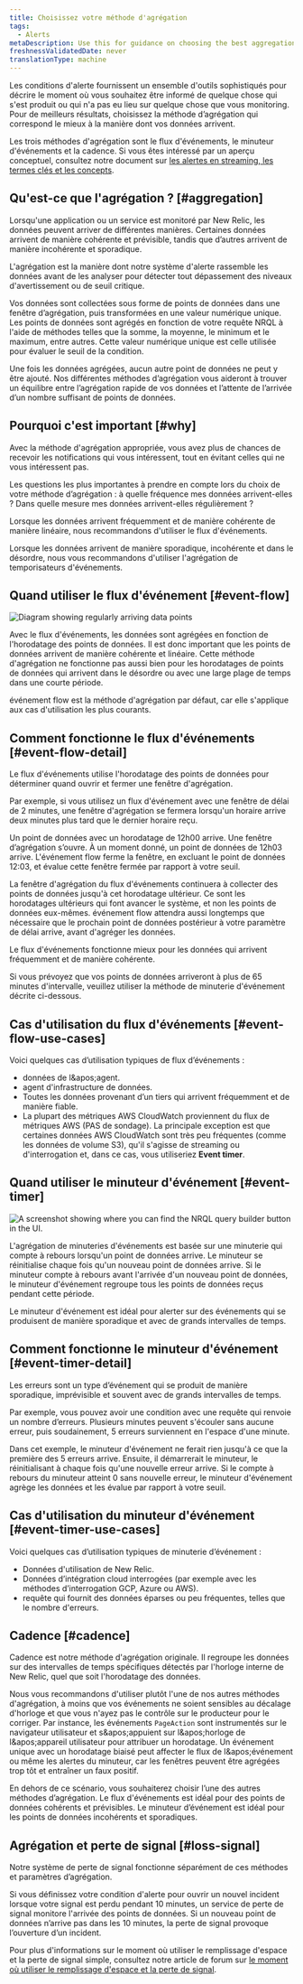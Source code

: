 ```yaml
---
title: Choisissez votre méthode d'agrégation
tags:
  - Alerts
metaDescription: Use this for guidance on choosing the best aggregation method for your alerting conditions and notification thresholds.
freshnessValidatedDate: never
translationType: machine
---
```


Les conditions d'alerte fournissent un ensemble d'outils sophistiqués pour décrire le moment où vous souhaitez être informé de quelque chose qui s'est produit ou qui n'a pas eu lieu sur quelque chose que vous monitoring. Pour de meilleurs résultats, choisissez la méthode d’agrégation qui correspond le mieux à la manière dont vos données arrivent.

Les trois méthodes d'agrégation sont le flux d'événements, le minuteur d'événements et la cadence. Si vous êtes intéressé par un aperçu conceptuel, consultez notre document sur [les alertes en streaming, les termes clés et les concepts](/docs/alerts-applied-intelligence/new-relic-alerts/advanced-alerts/understand-technical-concepts/streaming-alerts-key-terms-concepts/).

## Qu'est-ce que l'agrégation ? [#aggregation]

Lorsqu'une application ou un service est monitoré par New Relic, les données peuvent arriver de différentes manières. Certaines données arrivent de manière cohérente et prévisible, tandis que d’autres arrivent de manière incohérente et sporadique.

L'agrégation est la manière dont notre système d'alerte rassemble les données avant de les analyser pour détecter tout dépassement des niveaux d'avertissement ou de seuil critique.

Vos données sont collectées sous forme de points de données dans une fenêtre d’agrégation, puis transformées en une valeur numérique unique. Les points de données sont agrégés en fonction de votre requête NRQL à l'aide de méthodes telles que la somme, la moyenne, le minimum et le maximum, entre autres. Cette valeur numérique unique est celle utilisée pour évaluer le seuil de la condition.

Une fois les données agrégées, aucun autre point de données ne peut y être ajouté. Nos différentes méthodes d’agrégation vous aideront à trouver un équilibre entre l’agrégation rapide de vos données et l’attente de l’arrivée d’un nombre suffisant de points de données.

## Pourquoi c'est important [#why]

Avec la méthode d'agrégation appropriée, vous avez plus de chances de recevoir les notifications qui vous intéressent, tout en évitant celles qui ne vous intéressent pas.

Les questions les plus importantes à prendre en compte lors du choix de votre méthode d’agrégation : à quelle fréquence mes données arrivent-elles ? Dans quelle mesure mes données arrivent-elles régulièrement ?

Lorsque les données arrivent fréquemment et de manière cohérente de manière linéaire, nous recommandons d'utiliser le flux d'événements.

Lorsque les données arrivent de manière sporadique, incohérente et dans le désordre, nous vous recommandons d'utiliser l'agrégation de temporisateurs d'événements.

## Quand utiliser le flux d'événement [#event-flow]

<img title="Diagram showing regularly arriving data points." alt="Diagram showing regularly arriving data points" src="/images/accounts_diagram_time-series-data-points.webp" />

Avec le flux d'événements, les données sont agrégées en fonction de l'horodatage des points de données. Il est donc important que les points de données arrivent de manière cohérente et linéaire. Cette méthode d'agrégation ne fonctionne pas aussi bien pour les horodatages de points de données qui arrivent dans le désordre ou avec une large plage de temps dans une courte période.

événement flow est la méthode d'agrégation par défaut, car elle s'applique aux cas d'utilisation les plus courants.

## Comment fonctionne le flux d'événements [#event-flow-detail]

Le flux d'événements utilise l'horodatage des points de données pour déterminer quand ouvrir et fermer une fenêtre d'agrégation.

Par exemple, si vous utilisez un flux d'événement avec une fenêtre de délai de 2 minutes, une fenêtre d'agrégation se fermera lorsqu'un horaire arrive deux minutes plus tard que le dernier horaire reçu.

Un point de données avec un horodatage de 12h00 arrive. Une fenêtre d’agrégation s’ouvre. À un moment donné, un point de données de 12h03 arrive. L'événement flow ferme la fenêtre, en excluant le point de données 12:03, et évalue cette fenêtre fermée par rapport à votre seuil.

La fenêtre d'agrégation du flux d'événements continuera à collecter des points de données jusqu'à cet horodatage ultérieur. Ce sont les horodatages ultérieurs qui font avancer le système, et non les points de données eux-mêmes. événement flow attendra aussi longtemps que nécessaire que le prochain point de données postérieur à votre paramètre de délai arrive, avant d'agréger les données.

Le flux d'événements fonctionne mieux pour les données qui arrivent fréquemment et de manière cohérente.

<Callout variant="caution">
  Si vous prévoyez que vos points de données arriveront à plus de 65 minutes d'intervalle, veuillez utiliser la méthode de minuterie d'événement décrite ci-dessous.
</Callout>

## Cas d'utilisation du flux d'événements [#event-flow-use-cases]

Voici quelques cas d’utilisation typiques de flux d’événements :

* <InlinePopover type="apm" />données de l&amp;apos;agent.
* agent d'infrastructure de données.
* Toutes les données provenant d’un tiers qui arrivent fréquemment et de manière fiable.
* La plupart des métriques AWS CloudWatch proviennent du flux de métriques AWS (PAS de sondage). La principale exception est que certaines données AWS CloudWatch sont très peu fréquentes (comme les données de volume S3), qu'il s'agisse de streaming ou d'interrogation et, dans ce cas, vous utiliseriez <DNT>**Event timer**</DNT>.

## Quand utiliser le minuteur d'événement [#event-timer]

<img title="A screenshot showing where you can find the NRQL query builder button in the UI." alt="A screenshot showing where you can find the NRQL query builder button in the UI." src="/images/accounts_diagram_signal-consistency-.webp" />

L'agrégation de minuteries d'événements est basée sur une minuterie qui compte à rebours lorsqu'un point de données arrive. Le minuteur se réinitialise chaque fois qu'un nouveau point de données arrive. Si le minuteur compte à rebours avant l'arrivée d'un nouveau point de données, le minuteur d'événement regroupe tous les points de données reçus pendant cette période.

Le minuteur d'événement est idéal pour alerter sur des événements qui se produisent de manière sporadique et avec de grands intervalles de temps.

## Comment fonctionne le minuteur d'événement [#event-timer-detail]

Les erreurs sont un type d’événement qui se produit de manière sporadique, imprévisible et souvent avec de grands intervalles de temps.

Par exemple, vous pouvez avoir une condition avec une requête qui renvoie un nombre d’erreurs. Plusieurs minutes peuvent s'écouler sans aucune erreur, puis soudainement, 5 erreurs surviennent en l'espace d'une minute.

Dans cet exemple, le minuteur d'événement ne ferait rien jusqu'à ce que la première des 5 erreurs arrive. Ensuite, il démarrerait le minuteur, le réinitialisant à chaque fois qu'une nouvelle erreur arrive. Si le compte à rebours du minuteur atteint 0 sans nouvelle erreur, le minuteur d'événement agrège les données et les évalue par rapport à votre seuil.

## Cas d'utilisation du minuteur d'événement [#event-timer-use-cases]

Voici quelques cas d’utilisation typiques de minuterie d’événement :

* Données d'utilisation de New Relic.
* Données d’intégration cloud interrogées (par exemple avec les méthodes d’interrogation GCP, Azure ou AWS).
* requête qui fournit des données éparses ou peu fréquentes, telles que le nombre d'erreurs.

## Cadence [#cadence]

Cadence est notre méthode d'agrégation originale. Il regroupe les données sur des intervalles de temps spécifiques détectés par l'horloge interne de New Relic, quel que soit l'horodatage des données.

Nous vous recommandons d'utiliser plutôt l'une de nos autres méthodes d'agrégation, à moins que vos événements ne soient sensibles au décalage d'horloge et que vous n'ayez pas le contrôle sur le producteur pour le corriger. Par instance, les événements `PageAction` sont instrumentés sur le navigateur utilisateur et s&amp;apos;appuient sur l&amp;apos;horloge de l&amp;apos;appareil utilisateur pour attribuer un horodatage. Un événement unique avec un horodatage biaisé peut affecter le flux de l&amp;apos;événement ou même les alertes du minuteur, car les fenêtres peuvent être agrégées trop tôt et entraîner un faux positif.

En dehors de ce scénario, vous souhaiterez choisir l’une des autres méthodes d’agrégation. Le flux d'événements est idéal pour des points de données cohérents et prévisibles. Le minuteur d’événement est idéal pour les points de données incohérents et sporadiques.

## Agrégation et perte de signal [#loss-signal]

Notre système de perte de signal fonctionne séparément de ces méthodes et paramètres d’agrégation.

Si vous définissez votre condition d'alerte pour ouvrir un nouvel incident lorsque votre signal est perdu pendant 10 minutes, un service de perte de signal monitore l'arrivée des points de données. Si un nouveau point de données n’arrive pas dans les 10 minutes, la perte de signal provoque l’ouverture d’un incident.

Pour plus d'informations sur le moment où utiliser le remplissage d'espace et la perte de signal simple, consultez notre article de forum sur [le moment où utiliser le remplissage d'espace et la perte de signal](https://discuss.newrelic.com/t/relic-solution-how-can-i-figure-out-when-to-use-gap-filling-and-loss-of-signal/120401).